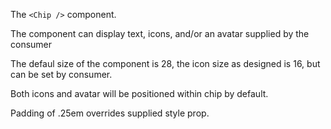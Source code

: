 The `<Chip />` component.

The component can display text, icons, and/or an avatar supplied by the consumer

The defaul size of the component is 28, the icon size as designed is 16, but can be set by consumer.

Both icons and avatar will be positioned within chip by default.

Padding of .25em overrides supplied style prop.
